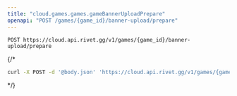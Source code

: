 ```yaml
---
title: "cloud.games.games.gameBannerUploadPrepare"
openapi: "POST /games/{game_id}/banner-upload/prepare"
---
```


```
POST https://cloud.api.rivet.gg/v1/games/{game_id}/banner-upload/prepare
```


{/*<RequestExample>
```bash curl
curl -X POST -d '@body.json' 'https://cloud.api.rivet.gg/v1/games/{game_id}/banner-upload/prepare'
```
</RequestExample>*/}
